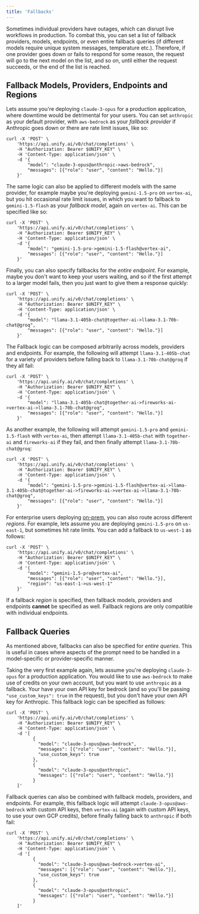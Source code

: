 ```yaml
---
title: 'Fallbacks'
---
```


Sometimes individual providers have outages,
which can disrupt live workflows in production.
To combat this, you can set a list of fallback providers, models, endpoints, or even
entire fallback queries (if different models require unique system messages,
temperature etc.). Therefore, if one provider goes down or fails to respond for some
reason, the request will go to the next model on the list, and so on, until either the
request succeeds, or the end of the list is reached.

## Fallback Models, Providers, Endpoints and Regions

Lets assume you're deploying `claude-3-opus` for a production application, where
downtime would be detrimental for your users. You can set `anthropic` as your default
provider, with `aws-bedrock` as your *fallback provider* if Anthropic goes down or there
are rate limit issues, like so:

```shell
curl -X 'POST' \
    'https://api.unify.ai/v0/chat/completions' \
    -H "Authorization: Bearer $UNIFY_KEY" \
    -H 'Content-Type: application/json' \
    -d '{
        "model": "claude-3-opus@anthropic->aws-bedrock",
        "messages": [{"role": "user", "content": "Hello."}]
    }'
```

The same logic can also be applied to different models with the same provider,
for example maybe you're deploying `gemini-1.5-pro` on `vertex-ai`, but you hit
occasional rate limit issues, in which you want to fallback to `gemini-1.5-flash` as
your *fallback model*, again on `vertex-ai`. This can be specified like so:

```shell
curl -X 'POST' \
    'https://api.unify.ai/v0/chat/completions' \
    -H "Authorization: Bearer $UNIFY_KEY" \
    -H 'Content-Type: application/json' \
    -d '{
        "model": "gemini-1.5-pro->gemini-1.5-flash@vertex-ai",
        "messages": [{"role": "user", "content": "Hello."}]
    }'
```

Finally, you can also specify fallbacks for the *entire endpoint*.
For example, maybe you don't want to keep your users waiting, and so if the first
attempt to a larger model fails, then you just want to give them a response quickly:

```shell
curl -X 'POST' \
    'https://api.unify.ai/v0/chat/completions' \
    -H "Authorization: Bearer $UNIFY_KEY" \
    -H 'Content-Type: application/json' \
    -d '{
        "model": "llama-3.1-405b-chat@together-ai->llama-3.1-70b-chat@groq",
        "messages": [{"role": "user", "content": "Hello."}]
    }'
```

The Fallback logic can be composed arbitrarily across models, providers and endpoints.
For example, the following will attempt `llama-3.1-405b-chat` for a variety of providers
before falling back to `llama-3.1-70b-chat@groq` if they all fail:

```shell
curl -X 'POST' \
    'https://api.unify.ai/v0/chat/completions' \
    -H "Authorization: Bearer $UNIFY_KEY" \
    -H 'Content-Type: application/json' \
    -d '{
        "model": "llama-3.1-405b-chat@together-ai->fireworks-ai->vertex-ai->llama-3.1-70b-chat@groq",
        "messages": [{"role": "user", "content": "Hello."}]
    }'
```

As another example, the following will attempt `gemini-1.5-pro` and `gemini-1.5-flash`
with `vertex-ai`, then attempt `llama-3.1-405b-chat` with `together-ai` and
`fireworks-ai` if they fail, and then finally attempt `llama-3.1-70b-chat@groq`:

```shell
curl -X 'POST' \
    'https://api.unify.ai/v0/chat/completions' \
    -H "Authorization: Bearer $UNIFY_KEY" \
    -H 'Content-Type: application/json' \
    -d '{
        "model": "gemini-1.5-pro->gemini-1.5-flash@vertex-ai->llama-3.1-405b-chat@together-ai->fireworks-ai->vertex-ai->llama-3.1-70b-chat@groq",
        "messages": [{"role": "user", "content": "Hello."}]
    }'
```

For enterprise users deploying [on-prem](https://docs.unify.ai/on_prem),
you can also route across different *regions*.
For example, lets assume you are deploying `gemini-1.5-pro` on `us-east-1`,
but sometimes hit rate limits. You can add a fallback to `us-west-1` as follows:

```shell
curl -X 'POST' \
    'https://api.unify.ai/v0/chat/completions' \
    -H "Authorization: Bearer $UNIFY_KEY" \
    -H 'Content-Type: application/json' \
    -d '{
        "model": "gemini-1.5-pro@vertex-ai",
        "messages": [{"role": "user", "content": "Hello."}],
        "region": "us-east-1->us-west-1"
    }'
```

If a fallback *region* is specified, then fallback models,
providers and endpoints **cannot** be specified as well.
Fallback regions are only compatible with individual endpoints.

## Fallback Queries

As mentioned above, fallbacks can also be specified for *entire queries*.
This is useful in cases where aspects of the prompt need to be handled in a
model-specific or provider-specific manner.

Taking the very first example again, lets assume you're deploying `claude-3-opus` for a
production application. You would like to use `aws-bedrock` to make use of credits on
your own account, but you want to use `anthropic` as a fallback. Your have your own API
key for bedrock (and so you'll be passing `"use_custom_keys": true` in the request),
but you don't have your own API key for Anthropic. This fallback logic can be specified
as follows:

```shell
curl -X 'POST' \
    'https://api.unify.ai/v0/chat/completions' \
    -H "Authorization: Bearer $UNIFY_KEY" \
    -H 'Content-Type: application/json' \
    -d '[
          {
            "model": "claude-3-opus@aws-bedrock",
            "messages": [{"role": "user", "content": "Hello."}],
            "use_custom_keys": true
          },
          {
            "model": "claude-3-opus@anthropic",
            "messages": [{"role": "user", "content": "Hello."}]
          }
    ]'
```

Fallback queries can also be combined with fallback models, providers, and endpoints.
For example, this fallback logic will attempt `claude-3-opus@aws-bedrock` with custom
API keys, then `vertex-ai` (again with custom API keys, to use your own GCP credits),
before finally falling back to `anthropic` if both fail:

```shell
curl -X 'POST' \
    'https://api.unify.ai/v0/chat/completions' \
    -H "Authorization: Bearer $UNIFY_KEY" \
    -H 'Content-Type: application/json' \
    -d '[
          {
            "model": "claude-3-opus@aws-bedrock->vertex-ai",
            "messages": [{"role": "user", "content": "Hello."}],
            "use_custom_keys": true
          },
          {
            "model": "claude-3-opus@anthropic",
            "messages": [{"role": "user", "content": "Hello."}]
          }
    ]'
```